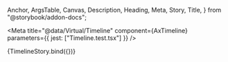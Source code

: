   Anchor,
  ArgsTable,
  Canvas,
  Description,
  Heading,
  Meta,
  Story,
  Title,
} from "@storybook/addon-docs";

<Meta
  title="@data/Virtual/Timeline"
  component={AxTimeline}
  parameters={{ jest: ["Timeline.test.tsx"] }}
/>

<Title>Virtual Timeline</Title>

<Canvas>
  <Story
    name="Timeline"
    height="32rem"
    args={{ count: 10 }}
    parameters={{ layout: "none" }}
  >
    {TimelineStory.bind({})}
  </Story>
</Canvas>

<ArgsTable sort="requiredFirst" of={AxTimeline} />
